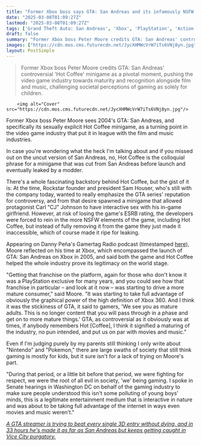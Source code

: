 ```yaml
---
title: "Former Xbox boss says GTA: San Andreas and its infamously NSFW Hot Coffee minigame 'signified a maturing of the industry' and put games 'on par with movies and music'"
date: "2025-03-08T01:09:27Z"
lastmod: "2025-03-08T01:09:27Z"
tags: ['Grand Theft Auto: San Andreas', 'Xbox', 'PlayStation', 'Action-Adventure', 'Mature Games', 'Gaming Industry']
draft: false
summary: "Former Xbox boss Peter Moore credits GTA: San Andreas' controversial 'Hot Coffee' minigame as a pivotal moment, pushing the video game industry towards maturity and recognition alongside film and music, challenging societal perceptions of gaming as solely for children."
images: ["https://cdn.mos.cms.futurecdn.net/JycXHMWcVrW7iTs6VNj8yn.jpg"]
layout: PostSimple
---
```

> Former Xbox boss Peter Moore credits GTA: San Andreas' controversial 'Hot Coffee' minigame as a pivotal moment, pushing the video game industry towards maturity and recognition alongside film and music, challenging societal perceptions of gaming as solely for children.


        <img alt="Cover" src="https://cdn.mos.cms.futurecdn.net/JycXHMWcVrW7iTs6VNj8yn.jpg"/>
        
Former Xbox boss Peter Moore sees 2004's GTA: San Andreas, and specifically its sexually explicit Hot Coffee minigame, as a turning point in the video game industry that put it in league with the film and music industries.

In case you're wondering what the heck I'm talking about and if you missed out on the uncut version of San Andreas, no, Hot Coffee is the colloquial phrase for a minigame that was cut from San Andreas before launch and eventually leaked by a modder.

There's a whole fascinating backstory behind Hot Coffee, but the gist of it is: At the time, Rockstar founder and president Sam Houser, who's still with the company today, wanted to really emphasize the GTA series' reputation for controversy, and from that desire spawned a minigame that allowed protagonist Carl "CJ" Johnson to have interactive sex with his in-game girlfriend. However, at risk of losing the game's ESRB rating, the developers were forced to rein in the more NSFW elements of the game, including Hot Coffee, but instead of fully removing it from the game they just made it inaccessible, which of course made it ripe for leaking.

Appearing on Danny Peña's Gamertag Radio podcast (timestamped [here](https://youtu.be/Vfdz5alCu8g?si=CXnJCGC5p0ONryxb&t=639)), Moore reflected on his time at Xbox, which encompassed the launch of GTA: San Andreas on Xbox in 2005, and said both the game and Hot Coffee helped the whole industry prove its legitimacy on the world stage.

"Getting that franchise on the platform, again for those who don't know it was a PlayStation exclusive for many years, and you could see how that franchise in particular – and look at it now – was starting to drive a more mature consumer," said Moore. "It was starting to take full advantage of obviously the graphical power of the high definition of Xbox 360. And I think it was the stickiness of GTA, it said to gamers, 'We see you as mature adults. This is no longer content that you will pass through in a phase and get on to more mature things.' GTA, as controversial as it obviously was at times, if anybody remembers Hot [Coffee], I think it signified a maturing of the industry, no pun intended, and put us on par with movies and music."

Even if I'm judging purely by my parents still thinking I only write about "Nintendo" and "Pokemon," there are large swaths of society that still think gaming is mostly for kids, but it sure isn't for a lack of trying on Moore's part.

"During that period, or a little bit before that period, we were fighting for respect, we were the root of all evil in society, 'we' being gaming. I spoke in Senate hearings in Washington DC on behalf of the gaming industry to make sure people understood this isn't some polluting of young boys' minds, this is a legitimate entertainment medium that is interactive in nature and was about to be taking full advantage of the internet in ways even movies and music weren't."

[<em>A GTA streamer is trying to beat every single 3D entry without dying, and in 33 hours he's made it as far as San Andreas but keeps getting caught in Vice City purgatory.</em>](https://www.gamesradar.com/games/grand-theft-auto/a-gta-streamer-is-trying-to-beat-every-single-3d-entry-without-dying-and-in-33-hours-hes-made-it-as-far-as-san-andreas-but-keeps-getting-caught-in-vice-city-purgatory/)
        